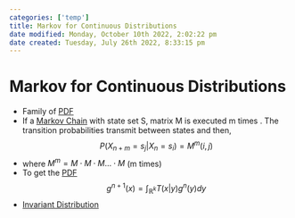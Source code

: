 ```yaml
---
categories: ['temp']
title: Markov for Continuous Distributions
date modified: Monday, October 10th 2022, 2:02:22 pm
date created: Tuesday, July 26th 2022, 8:33:15 pm
---
```


# Markov for Continuous Distributions
- Family of [PDF](PDF.qmd)
- If a [Markov Chain](Markov%20Chain.qmd) with state set S, matrix M is executed m times . The transition probabilities transmit between states and then, $$P(X_{n+m}=s_{j}|X_{n}= s_{i}) = M^{m}(i, j)$$
- where $M^{m}= M \cdot M \cdot M … \cdot M$ (m times)
- To get the [PDF](PDF.qmd) $$g^{n+1}(x) = \int_{\mathbb{R}^{k}}T(x|y)g^{n}(y)dy$$
- [Invariant Distribution](Invariant%20Distribution.qmd)



